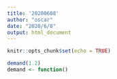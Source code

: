 ```yaml
---
title: '20200608'
author: "oscar"
date: "2020/6/8"
output: html_document
---
```


```r
knitr::opts_chunk$set(echo = TRUE)
```

```r
demand(1.2)
demand <- function()
```

